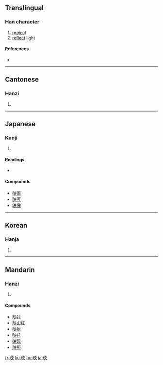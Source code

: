 {{see|暎}}
==Translingual==

===Han character===
{{Han char|rn=72|rad=日|as=05|sn=9|four=6403<sub>4</sub>|canj=日中月大 (ALBK)|ids=⿰[[日]][[央]]}}

# [[project]]
# [[reflect]] light

====References====
* {{Han ref|kx=0493.010|dkj=13838|dj=0856.010|hdz=21500.060|uh=6620|ud=26144|bh=AC4D|bd=44109}}

----

==Cantonese==

===Hanzi===
{{yue-hanzi|jyut=|y=ying2}}

# {{defn|Cantonese}}

----

==Japanese==

===Kanji===
{{ja-kanji|grade=6|rs=日05}}

# {{defn|Japanese}}

====Readings====
* {{ja-readings|on=[[えい]] (ei), [[よう]] (yō)|kun=[[はえる]] (haeru), [[うつる]] (utsuru), [[うつす]] (utsusu)}}

====Compounds====
* [[映画]]
* [[映写]]
* [[映像]]

----

==Korean==

===Hanja===
{{ko-hanja|hangeul=영|eumhun=|rv=yeong|mr=yŏng|y=yeng}}

# {{defn|Korean}}

----

==Mandarin==

===Hanzi===
{{cmn-hanzi|pin=[[yìng]] ([[ying4]])|wg=ying<sup>4</sup>}}

# {{defn|Mandarin}}

====Compounds====
* [[映衬]]
* [[映山红]]
* [[映射]]
* [[映托]]
* [[映现]]
* [[映照]]

[[fr:映]]
[[ko:映]]
[[hu:映]]
[[ja:映]]